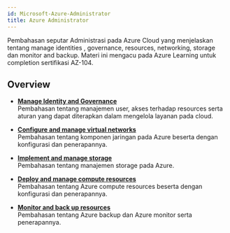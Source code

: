 ```yaml
---
id: Microsoft-Azure-Administrator
title: Azure Administrator
---
```


Pembahasan seputar Administrasi pada Azure Cloud yang menjelaskan tentang manage identities , governance, resources, networking, storage dan monitor and backup. Materi ini mengacu pada Azure Learning untuk completion sertifikasi AZ-104.

## Overview

* [**Manage Identity and Governance**](/docs/Microsoft-Azure/Microsoft-Azure-Administrator/Manage-Identity-and-Governance)<br />
Pembahasan tentang manajemen user, akses terhadap resources serta aturan yang dapat diterapkan dalam mengelola layanan pada cloud.

* [**Configure and manage virtual networks**](/docs/Microsoft-Azure/Microsoft-Azure-Administrator/Configure-and-manage-virtual-networks)<br />
Pembahasan tentang komponen jaringan pada Azure beserta dengan konfigurasi dan penerapannya.

* [**Implement and manage storage**](/docs/Microsoft-Azure/Microsoft-Azure-Administrator/Implement-and-manage-storage)<br />
Pembahasan tentang manajemen storage pada Azure.

* [**Deploy and manage compute resources**](/docs/Microsoft-Azure/Microsoft-Azure-Administrator/Deploy-and-manage-compute-resources)<br />
Pembahasan tentang Azure compute resources beserta dengan konfigurasi dan penerapannya.

* [**Monitor and back up resources**](/docs/Microsoft-Azure/Microsoft-Azure-Administrator/Monitor-and-back-up-resources)<br />
Pembahasan tentang Azure backup dan Azure monitor serta penerapannya.
